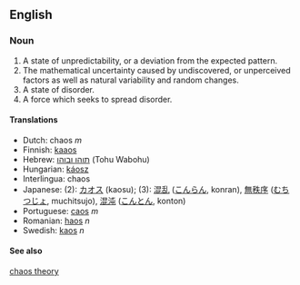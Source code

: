 == English ==
=== Noun ===

#A state of unpredictability, or a deviation from the expected pattern.
#The mathematical uncertainty caused by undiscovered, or unperceived factors as well as natural variability and random changes.
#A state of disorder.
#A force which seeks to spread disorder.

==== Translations ====
*Dutch: chaos ''m''
*Finnish: [[kaaos]]
*Hebrew: [[תוהו ובוהו]] (Tohu Wabohu)
*Hungarian: [[káosz]]
*Interlingua: chaos
*Japanese: (2): [[カオス]] (kaosu); (3): [[混乱]] ([[こんらん]], konran), [[無秩序]] ([[むちつじょ]], muchitsujo), [[混沌]] ([[こんとん]], konton)
*Portuguese: [[caos]] ''m''
*Romanian: [[haos]] ''n''
*Swedish: [[kaos]] ''n''

==== See also ====
[[chaos theory]]